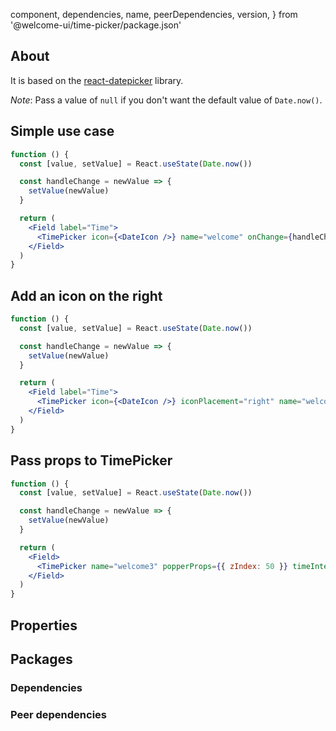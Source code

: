 
  component,
  dependencies,
  name,
  peerDependencies,
  version,
} from '@welcome-ui/time-picker/package.json'

<showcase
  version={version}
  name={name}
  component={component}
  description="Allows user to select a predefined time."
/>

## About

It is based on the [react-datepicker](https://github.com/Hacker0x01/react-datepicker) library.

_Note_: Pass a value of `null` if you don't want the default value of `Date.now()`.

## Simple use case

```jsx
function () {
  const [value, setValue] = React.useState(Date.now())

  const handleChange = newValue => {
    setValue(newValue)
  }

  return (
    <Field label="Time">
      <TimePicker icon={<DateIcon />} name="welcome" onChange={handleChange} value={value} />
    </Field>
  )
}
```

## Add an icon on the right

```jsx
function () {
  const [value, setValue] = React.useState(Date.now())

  const handleChange = newValue => {
    setValue(newValue)
  }

  return (
    <Field label="Time">
      <TimePicker icon={<DateIcon />} iconPlacement="right" name="welcome2" onChange={handleChange} value={value} />
    </Field>
  )
}
```

## Pass props to TimePicker

```jsx
function () {
  const [value, setValue] = React.useState(Date.now())

  const handleChange = newValue => {
    setValue(newValue)
  }

  return (
    <Field>
      <TimePicker name="welcome3" popperProps={{ zIndex: 50 }} timeIntervals={30} onChange={handleChange} value={value} />
    </Field>
  )
}
```

## Properties

<props propTypes={props.propTypes.TimePicker} />

## Packages

### Dependencies

<dependencies dependencies={dependencies} />

### Peer dependencies

<dependencies dependencies={peerDependencies} />

<pagination />
